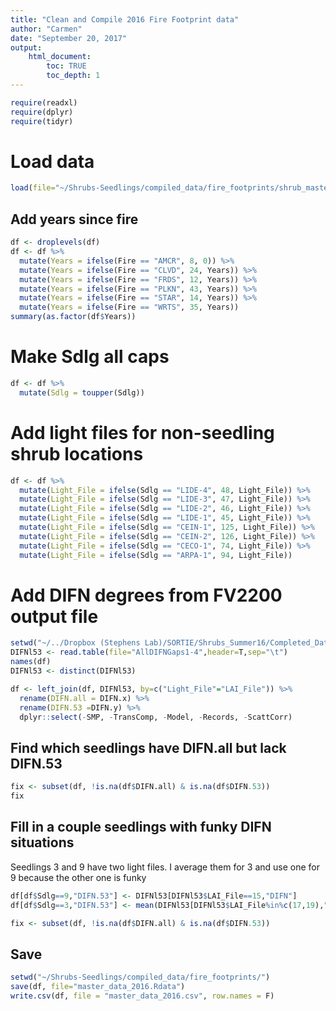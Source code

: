 ```yaml
---
title: "Clean and Compile 2016 Fire Footprint data"
author: "Carmen"
date: "September 20, 2017"
output: 
    html_document:
        toc: TRUE
        toc_depth: 1
---
```


```r
require(readxl)
require(dplyr)
require(tidyr)
```

# Load data
```r
load(file="~/Shrubs-Seedlings/compiled_data/fire_footprints/shrub_master_data_2016.Rdata")
```

## Add years since fire
```r
df <- droplevels(df)
df <- df %>% 
  mutate(Years = ifelse(Fire == "AMCR", 8, 0)) %>% 
  mutate(Years = ifelse(Fire == "CLVD", 24, Years)) %>% 
  mutate(Years = ifelse(Fire == "FRDS", 12, Years)) %>% 
  mutate(Years = ifelse(Fire == "PLKN", 43, Years)) %>% 
  mutate(Years = ifelse(Fire == "STAR", 14, Years)) %>% 
  mutate(Years = ifelse(Fire == "WRTS", 35, Years))
summary(as.factor(df$Years))
```


# Make Sdlg all caps
```r
df <- df %>% 
  mutate(Sdlg = toupper(Sdlg))
```


# Add light files for non-seedling shrub locations

```r
df <- df %>% 
  mutate(Light_File = ifelse(Sdlg == "LIDE-4", 48, Light_File)) %>% 
  mutate(Light_File = ifelse(Sdlg == "LIDE-3", 47, Light_File)) %>% 
  mutate(Light_File = ifelse(Sdlg == "LIDE-2", 46, Light_File)) %>% 
  mutate(Light_File = ifelse(Sdlg == "LIDE-1", 45, Light_File)) %>% 
  mutate(Light_File = ifelse(Sdlg == "CEIN-1", 125, Light_File)) %>% 
  mutate(Light_File = ifelse(Sdlg == "CEIN-2", 126, Light_File)) %>% 
  mutate(Light_File = ifelse(Sdlg == "CECO-1", 74, Light_File)) %>% 
  mutate(Light_File = ifelse(Sdlg == "ARPA-1", 94, Light_File))
```


# Add DIFN degrees from FV2200 output file
```r
setwd("~/../Dropbox (Stephens Lab)/SORTIE/Shrubs_Summer16/Completed_Data_and_Photos/LAI-2000_data/")
DIFNl53 <- read.table(file="AllDIFNGaps1-4",header=T,sep="\t")
names(df)
DIFNl53 <- distinct(DIFNl53)

df <- left_join(df, DIFNl53, by=c("Light_File"="LAI_File")) %>%
  rename(DIFN.all = DIFN.x) %>%
  rename(DIFN.53 =DIFN.y) %>%
  dplyr::select(-SMP, -TransComp, -Model, -Records, -ScattCorr)
```

## Find which seedlings have DIFN.all but lack DIFN.53
```r
fix <- subset(df, !is.na(df$DIFN.all) & is.na(df$DIFN.53))
fix
```

## Fill in a couple seedlings with funky DIFN situations

Seedlings 3 and 9 have two light files. I average them for 3 and use one for 9 because the other one is funky

```r
df[df$Sdlg==9,"DIFN.53"] <- DIFNl53[DIFNl53$LAI_File==15,"DIFN"]
df[df$Sdlg==3,"DIFN.53"] <- mean(DIFNl53[DIFNl53$LAI_File%in%c(17,19),"DIFN"])

fix <- subset(df, !is.na(df$DIFN.all) & is.na(df$DIFN.53))
```

## Save
```r
setwd("~/Shrubs-Seedlings/compiled_data/fire_footprints/")
save(df, file="master_data_2016.Rdata")
write.csv(df, file = "master_data_2016.csv", row.names = F)
```
